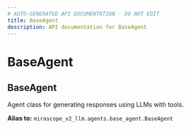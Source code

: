 ```yaml
---
# AUTO-GENERATED API DOCUMENTATION - DO NOT EDIT
title: BaseAgent
description: API documentation for BaseAgent
---
```


# BaseAgent

## <ApiType type="Alias" path="agents/async_agent/BaseAgent" symbolName="BaseAgent" /> BaseAgent

Agent class for generating responses using LLMs with tools.


**Alias to:** `mirascope_v2_llm.agents.base_agent.BaseAgent`
